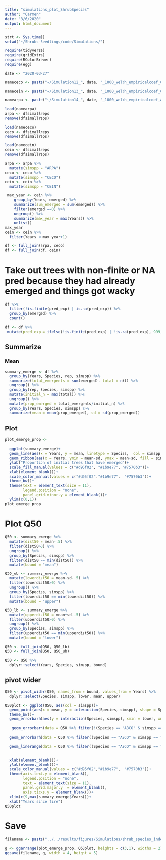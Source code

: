 ```yaml
---
title: "simulations_plot_ShrubSpecies"
author: "Carmen"
date: "3/6/2020"
output: html_document
---
```



```r
strt <- Sys.time()
setwd("~/Shrubs-Seedlings/code/Simulations/")
```

```r
require(tidyverse)
require(gridExtra)
require(RColorBrewer)
require(egg)
```

```r
date <- "2020-03-27"

namececo <- paste("~/Simulation12_", date, "_1000_welch_empiricalcoef_CECOindex_empiricalgrowth.Rdata", sep = "")

namecein <- paste("~/Simulation13_", date, "_1000_welch_empiricalcoef_CEINindex_empiricalgrowth.Rdata", sep = "")

namearpa <- paste("~/Simulation14_", date, "_1000_welch_empiricalcoef_ARPAindex_empiricalgrowth.Rdata", sep = "")
```

```r
load(namearpa)
arpa <- dfsimallreps
remove(dfsimallreps)

load(namececo)
ceco <- dfsimallreps
remove(dfsimallreps)

load(namecein)
cein <- dfsimallreps
remove(dfsimallreps)
```

```r
arpa <- arpa %>% 
  mutate(simspp = "ARPA")
ceco <- ceco %>% 
  mutate(simspp = "CECO")
cein <- cein %>% 
  mutate(simspp = "CEIN")
```

```r
 max_year <- cein %>% 
    group_by(Years, emerged) %>% 
    summarize(sum_emerged = sum(emerged)) %>% 
    filter(emerged ==0) %>% 
    ungroup() %>% 
    summarize(max_year = max(Years)) %>% 
    unlist()
max_year
cein <- cein %>% 
  filter(Years < max_year+1)
```

```r
df <- full_join(arpa, ceco)
df <- full_join(df, cein)
```

# Take out trees with non-finite or NA pred because they had already emerged and things got wacky
```r
df %>% 
  filter(!is.finite(pred_exp) | is.na(pred_exp)) %>% 
  group_by(emerged) %>% 
  count()
```

```r
df <- df %>% 
 mutate(pred_exp = ifelse(!is.finite(pred_exp) | !is.na(pred_exp), 999, pred_exp))
```

## Summarize

### Mean
```r
summary_emerge <- df %>% 
  group_by(Years, Species, rep, simspp) %>% 
  summarize(total_emergents = sum(emerged), total = n()) %>% 
  ungroup() %>% 
  group_by(rep, Species, simspp) %>% 
  mutate(initial_n = max(total)) %>% 
  ungroup() %>% 
  mutate(prop_emerged = total_emergents/initial_n) %>% 
  group_by(Years, Species, simspp) %>% 
  summarize(mean = mean(prop_emerged), sd = sd(prop_emerged))
```

## Plot 
```r
plot_emerge_prop <- 
  
  ggplot(summary_emerge)+
  geom_line(aes(x = Years, y = mean, linetype = Species,  col = simspp, group = interaction(Species, simspp)), size = 1)+
  geom_ribbon(aes(x = Years, ymin = mean-sd, ymax = mean+sd, fill = simspp, group = interaction(Species, simspp)), alpha = .3)+
  ylab("Proportion of initial trees that have emerged")+
  scale_fill_manual(values = c("#d95f02", "#1b9e77", "#7570b3"))+
  xlab(element_blank())+
  scale_color_manual(values = c("#d95f02","#1b9e77",  "#7570b3"))+
  theme_bw()+
  theme(text = element_text(size = 11), 
        legend.position = "none",
        panel.grid.minor.y = element_blank())+
  ylim(c(0,1))
plot_emerge_prop
```

# Plot Q50 
```r
Q50 <- summary_emerge %>% 
  mutate(dist50 = mean-.5) %>% 
  filter(dist50>0) %>%
  ungroup() %>% 
  group_by(Species, simspp) %>% 
  filter(dist50 == min(dist50)) %>% 
  mutate(bound = "mean")

Q50_ub <- summary_emerge %>% 
  mutate(lowerdist50 = mean-sd-.5) %>% 
  filter(lowerdist50>0) %>%
  ungroup() %>% 
  group_by(Species, simspp) %>% 
  filter(lowerdist50 == min(lowerdist50)) %>% 
  mutate(bound = "upper")

Q50_lb <- summary_emerge %>% 
  mutate(upperdist50 = mean+sd-.5) %>% 
  filter(upperdist50>0) %>%
  ungroup() %>% 
  group_by(Species, simspp) %>% 
  filter(upperdist50 == min(upperdist50)) %>% 
  mutate(bound = "lower")

```

```r
Q50 <- full_join(Q50, Q50_lb) 
Q50 <- full_join(Q50, Q50_ub) 

Q50 <- Q50 %>% 
  dplyr::select(Years, Species, simspp, bound)
```

## pivot wider
```r
Q50 <- pivot_wider(Q50, names_from = bound, values_from = Years) %>% 
  dplyr::select(Species, simspp, lower, mean, upper)
```

```r
Q50plot <- ggplot(Q50, aes(col = simspp))+
  geom_point(aes(x = mean, y = interaction(Species, simspp), shape = Species), size = 2.5)+
  theme_bw()+
  geom_errorbarh(aes(y = interaction(Species, simspp), xmin = lower, xmax = upper), size = 1)+
  
   geom_errorbarh(data = Q50 %>% filter(!(Species == "ABCO" & simspp == "CEIN")), aes(y = interaction(Species, simspp), xmin = lower, xmax = upper), size = 1)+
  
  geom_errorbarh(data = Q50 %>% filter((Species == "ABCO" & simspp == "CEIN")), aes(y = interaction(Species, simspp), xmin = lower, xmax = max(summary_emerge$Years)), size = 1, height = 0)+

  geom_linerange(data = Q50 %>% filter((Species == "ABCO" & simspp == "CEIN")), aes(x = lower, ymin = 4.6, ymax= 5.45), size = 1)+
  
  
  xlab(element_blank())+
  ylab(element_blank())+
  scale_color_manual(values = c("#d95f02","#1b9e77",  "#7570b3"))+
  theme(axis.text.y = element_blank(),
        legend.position = "none", 
        text = element_text(size = 11),
        panel.grid.major.y  = element_blank(),
        axis.ticks.y = element_blank())+
  xlim(c(9,max(summary_emerge$Years)))+
  xlab("Years since fire")
Q50plot
```

# Save
```r
filename <- paste("../../results/figures/Simulations/shrub_species_index_withQ50", Sys.Date(), ".jpeg", sep = "")

g <- ggarrange(plot_emerge_prop, Q50plot, heights = c(3,1), widths = 2)
ggsave(filename, g, width = 4, height = 5)
```

